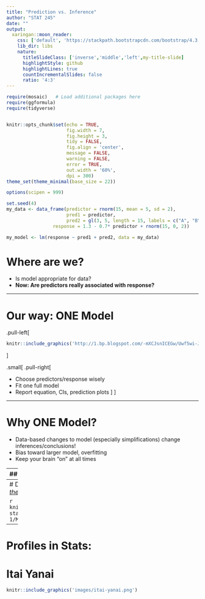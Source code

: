 ```yaml
---
title: "Prediction vs. Inference"
author: "STAT 245"
date: ""
output:
  xaringan::moon_reader:
    css: ['default', 'https://stackpath.bootstrapcdn.com/bootstrap/4.3.1/css/bootstrap.min.css', 'slides.css']
    lib_dir: libs
    nature:
      titleSlideClass: ['inverse','middle','left',my-title-slide]
      highlightStyle: github
      highlightLines: true
      countIncrementalSlides: false
      ratio: '4:3'
---
```


```r
require(mosaic)   # Load additional packages here 
require(ggformula)
require(tidyverse)


knitr::opts_chunk$set(echo = TRUE, 
                      fig.width = 7, 
                      fig.height = 3,
                      tidy = FALSE,
                      fig.align = 'center', 
                      message = FALSE, 
                      warning = FALSE,
                      error = TRUE,
                      out.width = '60%', 
                      dpi = 300)
theme_set(theme_minimal(base_size = 22))

options(scipen = 999)

set.seed(4)
my_data <- data_frame(predictor = rnorm(15, mean = 5, sd = 2),
                      pred1 = predictor,
                      pred2 = gl(3, 5, length = 15, labels = c("A", "B", "C")),
                 response = 1.3 - 0.7* predictor + rnorm(15, 0, 2))

my_model <- lm(response ~ pred1 + pred2, data = my_data)
```

# Where are we?

- Is model appropriate for data?
- **Now: Are predictors really associated with response?**

---

# Our way: ONE Model

.pull-left[

```r
knitr::include_graphics('http://1.bp.blogspot.com/-mXCJsnICEGw/Uwf5wi-JOvI/AAAAAAAAKiA/PU58DCUwazM/s1600/ring.jpg')
```

]

.small[
.pull-right[

- Choose predictors/response wisely
- Fit one full model
- Report equation, CIs, prediction plots
]
]

---

# Why ONE Model?

- Data-based changes to model (especially simplifications) change inferences/conclusions!
- Bias toward larger model, overfitting
- Keep your brain "on" at all times

---
## Goals + Selection Approaches Oversimplified

.small[
```r
sel_tab <- tibble::tibble(Goal = c('Inference (Hyp. Test, CI)',
                           'Out-of-set Prediction',
                           'Parsimony?'),
                  Selection = c('One model',
                                'Cross-validation, model averaging',
                                '~~Stepwise selection~~'),
                  Who = c('Statistics+',
                          'Data Science+',
                          'Eep, could be any of us'))
knitr::kable(sel_tab)
```

]

---
# Day & Night Science
### From [Itai Yanai and Martin Lercher 2019, *What is the Question?*](https://genomebiology.biomedcentral.com/articles/10.1186/s13059-019-1902-1)

```r
knitr::include_graphics('https://media.springernature.com/full/springer-static/image/art%3A10.1186%2Fs13059-019-1902-1/MediaObjects/13059_2019_1902_Fig2_HTML.png')
```

---

# Profiles in Stats: 
# Itai Yanai

```r
knitr::include_graphics('images/itai-yanai.png')
```
